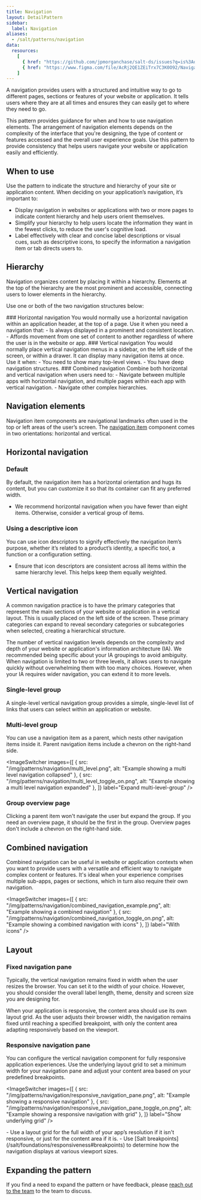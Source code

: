 ```yaml
---
title: Navigation
layout: DetailPattern
sidebar:
  label: Navigation
aliases:
  - /salt/patterns/navigation
data:
  resources:
    [
      { href: "https://github.com/jpmorganchase/salt-ds/issues?q=is%3Aopen+is%3Aissue+label%3A%22pattern%3A+navigation%22+label%3A%22type%3A+enhancement+%F0%9F%92%A1%22", label: "Navigation enhancements", internal: false, resourceType: "github" },
      { href: "https://www.figma.com/file/AcRj2QE1ZEiTrx7C3K0O92/Navigation-Pattern-Templates?type=design&node-id=15%3A598&mode=design&t=Bul9WEJNrXM1X2Xv-1", label: "Navigation examples", internal: true },
    ]  
---
```


A navigation provides users with a structured and intuitive way to go to different pages, sections or features of your website or application. It tells users where they are at all times and ensures they can easily get to where they need to go.

This pattern provides guidance for when and how to use navigation elements. The arrangement of navigation elements depends on the complexity of the interface that you're designing, the type of content or features accessed and the overall user experience goals. Use this pattern to provide consistency that helps users navigate your website or application easily and efficiently.

## When to use

Use the pattern to indicate the structure and hierarchy of your site or application content. When deciding on your application’s navigation, it’s important to:

- Display navigation in websites or applications with two or more pages to indicate content hierarchy and help users orient themselves.
- Simplify your hierarchy to help users locate the information they want in the fewest clicks, to reduce the user's cognitive load.
- Label effectively with clear and concise label descriptions or visual cues, such as descriptive icons, to specify the information a navigation item or tab directs users to.

## Hierarchy

Navigation organizes content by placing it within a hierarchy. Elements at the top of the hierarchy are the most prominent and accessible, connecting users to lower elements in the hierarchy.

Use one or both of the two navigation structures below:


<Diagrams>
  <Diagram
    src="/img/patterns/navigation/horizontal_navigation.png"
    alt="Example showing navigation horizontal structure"
    contentPosition="top"
  >
    ### Horizontal navigation
    You would normally use a horizontal navigation within an application header, at the top of a page. Use it when you need a navigation that:
    - Is always displayed in a prominent and consistent location.
    - Affords movement from one set of content to another regardless of where the user is in the website or app.
  </Diagram>
  <Diagram
    src="/img/patterns/navigation/vertical_navigation.png"
    alt="Example showing navigation vertical structure"
    contentPosition="top"
  >
    ### Vertical navigation
    You would normally place vertical navigation menus in a sidebar, on the left side of the screen, or within a drawer. It can display many navigation items at once. Use it when:
    - You need to show many top-level views.
    - You have deep navigation structures.
  </Diagram>
  <Diagram
    src="/img/patterns/navigation/combined_navigation.png"
    alt="Example showing navigation combined structure"
    contentPosition="top"
  >
    ### Combined navigation
    Combine both horizontal and vertical navigation when users need to:
    - Navigate between multiple apps with horizontal navigation, and multiple pages within each app with vertical navigation.
    - Navigate other complex hierarchies.
  </Diagram>
</Diagrams>

## Navigation elements
Navigation item components are navigational landmarks often used in the top or left areas of the user’s screen. The [navigation item](../components/navigation-item) component comes in two orientations: horizontal and vertical.

## Horizontal navigation

### Default

By default, the navigation item has a horizontal orientation and hugs its content, but you can customize it so that its container can fit any preferred width.

<Diagram
  src="/img/patterns/navigation/horizontal_nav.png"
  alt="Example showing horizontal navigation"
  border
/>

<ExampleContainer type="positive">

  - We recommend horizontal navigation when you have fewer than eight items. Otherwise, consider a vertical group of items.
</ExampleContainer>

### Using a descriptive icon
You can use icon descriptors to signify effectively the navigation item’s purpose, whether it’s related to a product’s identity, a specific tool, a function or a configuration setting.

<Diagram
  src="/img/patterns/navigation/horizontal_nav_with_icons.png"
  alt="Example showing horizontal navigation with icons"
  border
/>

<ExampleContainer type="positive">

  - Ensure that icon descriptors are consistent across all items within the same hierarchy level. This helps keep them equally weighted.
</ExampleContainer>

## Vertical navigation
A common navigation practice is to have the primary categories that represent the main sections of your website or application in a vertical layout. This is usually placed on the left side of the screen. These primary categories can expand to reveal secondary categories or subcategories when selected, creating a hierarchical structure.

The number of vertical navigation levels depends on the complexity and depth of your website or application's information architecture (IA). We recommended being specific about your IA groupings to avoid ambiguity. When navigation is limited to two or three levels, it allows users to navigate quickly without overwhelming them with too many choices. However, when your IA requires wider navigation, you can extend it to more levels.

### Single-level group
<Diagram
  src="/img/patterns/navigation/single_level.png"
  alt="Example showing a single level navigation"
  border
/>

A single-level vertical navigation group provides a simple, single-level list of links that users can select within an application or website.

### Multi-level group
You can use a navigation item as a parent, which nests other navigation items inside it. Parent navigation items include a chevron on the right-hand side.

<ImageSwitcher
  images={[
    { src: "/img/patterns/navigation/multi_level.png", alt: "Example showing a multi level navigation collapsed" },
    { src: "/img/patterns/navigation/multi_level_toggle_on.png", alt: "Example showing a multi level navigation expanded" },
  ]}
  label="Expand multi-level-group"
/>

### Group overview page
Clicking a parent item won't navigate the user but expand the group. If you need an overview page, it should be the first in the group. Overview pages don't include a chevron on the right-hand side.

<Diagram
  src="/img/patterns/navigation/group_overview_page_toggle_on.png"
  alt="Example showing group overview"
  border
/>

## Combined navigation
Combined navigation can be useful in website or application contexts when you want to provide users with a versatile and efficient way to navigate complex content or features. It's ideal when your experience comprises multiple sub-apps, pages or sections, which in turn also require their own navigation.

<ImageSwitcher
  images={[
    { src: "/img/patterns/navigation/combined_navigation_example.png", alt: "Example showing a combined navigation" },
    { src: "/img/patterns/navigation/combined_navigation_toggle_on.png", alt: "Example showing a combined navigation with icons" },
  ]}
  label="With icons"
/>

## Layout

### Fixed navigation pane
Typically, the vertical navigation remains fixed in width when the user resizes the browser. You can set it to the width of your choice. However, you should consider the overall label length, theme, density and screen size you are designing for.

When your application is responsive, the content area should use its own layout grid. As the user adjusts their browser width, the navigation remains fixed until reaching a specified breakpoint, with only the content area adapting responsively based on the viewport.

<Diagram
  src="/img/patterns/navigation/fixed_navigation_pane.png"
  alt="Example showing a fixed navigation pane"
  border
/>

### Responsive navigation pane
You can configure the vertical navigation component for fully responsive application experiences. Use the underlying layout grid to set a minimum width for your navigation pane and adjust your content area based on your predefined breakpoints.

<ImageSwitcher
  images={[
    { src: "/img/patterns/navigation/responsive_navigation_pane.png", alt: "Example showing a responsive navigation" },
    { src: "/img/patterns/navigation/responsive_navigation_pane_toggle_on.png", alt: "Example showing a responsive navigation with grid" },
  ]}
  label="Show underlying grid"
/>

<ExampleContainer type="positive">
  - Use a layout grid for the full width of your app’s resolution if it isn't responsive, or just for the content area if it is.
  - Use [Salt breakpoints](/salt/foundations/responsiveness#breakpoints) to determine how the navigation displays at various viewport sizes.
</ExampleContainer>

## Expanding the pattern
If you find a need to expand the pattern or have feedback, please [reach out to the team](/salt/support-and-contributions/index) to the team to discuss.
